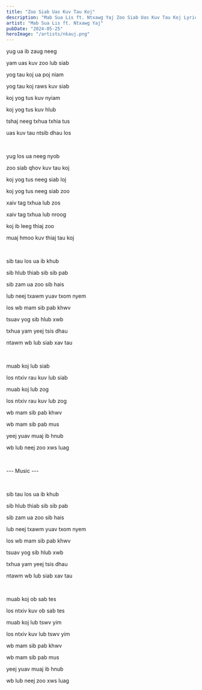 ```yaml
---
title: "Zoo Siab Uas Kuv Tau Koj"
description: "Mab Sua Lis ft. Ntxawg Yaj Zoo Siab Uas Kuv Tau Koj Lyrics"
artist: "Mab Sua Lis ft. Ntxawg Yaj"
pubDate: "2024-05-25"
heroImage: "/artists/nkauj.png"
---
```


yug ua ib zaug neeg

yam uas kuv zoo lub siab

yog tau koj ua poj niam

yog tau koj raws kuv siab

koj yog tus kuv nyiam

koj yog tus kuv hlub

tshaj neeg txhua txhia tus

uas kuv tau ntsib dhau los

<br />

yug los ua neeg nyob

zoo siab qhov kuv tau koj

koj yog tus neeg siab loj

koj yog tus neeg siab zoo

xaiv tag txhua lub zos

xaiv tag txhua lub nroog

koj ib leeg thiaj zoo

muaj hmoo kuv thiaj tau koj

<br />

sib tau los ua ib khub

sib hlub thiab sib sib pab

sib zam ua zoo sib hais

lub neej txawm yuav txom nyem

los wb mam sib pab khwv

tsuav yog sib hlub xwb

txhua yam yeej tsis dhau

ntawm wb lub siab xav tau

<br />

muab koj lub siab

los ntxiv rau kuv lub siab

muab koj lub zog

los ntxiv rau kuv lub zog

wb mam sib pab khwv

wb mam sib pab mus

yeej yuav muaj ib hnub

wb lub neej zoo xws luag

<br />

--- Music ---

<br />

sib tau los ua ib khub

sib hlub thiab sib sib pab

sib zam ua zoo sib hais

lub neej txawm yuav txom nyem

los wb mam sib pab khwv

tsuav yog sib hlub xwb

txhua yam yeej tsis dhau

ntawm wb lub siab xav tau

<br />

muab koj ob sab tes

los ntxiv kuv ob sab tes

muab koj lub tswv yim

los ntxiv kuv lub tswv yim

wb mam sib pab khwv

wb mam sib pab mus

yeej yuav muaj ib hnub

wb lub neej zoo xws luag
